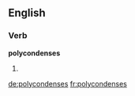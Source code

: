 ==English==

===Verb===
'''polycondenses'''

# {{third-person singular of|polycondense}}

[[de:polycondenses]]
[[fr:polycondenses]]